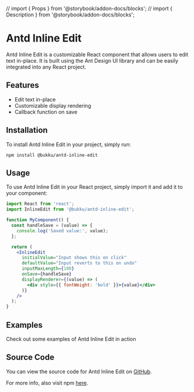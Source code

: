 // import { Props } from '@storybook/addon-docs/blocks';
// import { Description } from '@storybook/addon-docs/blocks';

<Meta title="Antd Inline Edit" />

# Antd Inline Edit

Antd Inline Edit is a customizable React component that allows users to edit text in-place. It is built using the Ant Design UI library and can be easily integrated into any React project.

## Features

- Edit text in-place
- Customizable display rendering
- Callback function on save

## Installation

To install Antd Inline Edit in your project, simply run:

```
npm install @bukku/antd-inline-edit
```

## Usage

To use Antd Inline Edit in your React project, simply import it and add it to your component:

```jsx
import React from 'react';
import InlineEdit from '@bukku/antd-inline-edit';

function MyComponent() {
  const handleSave = (value) => {
    console.log('Saved value:', value);
  };

  return (
    <InlineEdit
      initialValue="Input shows this on click"
      defaultValue="Input reverts to this on undo"
      inputMaxLength={100}
      onSave={handleSave}
      displayRenderer={(value) => (
        <div style={{ fontWeight: 'bold' }}>{value}</div>
      )}
    />
  );
}
```


## Examples

Check out some examples of Antd Inline Edit in action

<Stories include="Basic Usage, Custom Renderer, Validation, and more" />

## Source Code

You can view the source code for Antd Inline Edit on [GitHub](https://github.com/bukku/antd-inline-edit).

For more info, also visit npm [here](https://www.npmjs.com/package/antd-inline-edit).